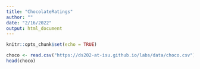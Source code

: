 ```yaml
---
title: "ChocolateRatings"
author: ""
date: "2/16/2022"
output: html_document
---
```


```r
knitr::opts_chunk$set(echo = TRUE)
```
```r
choco <- read.csv("https://ds202-at-isu.github.io/labs/data/choco.csv")
head(choco)
```


